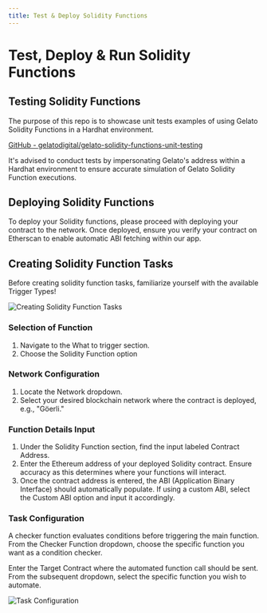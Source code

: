 ```yaml
---
title: Test & Deploy Solidity Functions
---
```


# Test, Deploy & Run Solidity Functions

## Testing Solidity Functions
The purpose of this repo is to showcase unit tests examples of using Gelato Solidity Functions in a Hardhat environment.

[GitHub - gelatodigital/gelato-solidity-functions-unit-testing](https://github.com/gelatodigital/gelato-solidity-functions-unit-testing)

It's advised to conduct tests by impersonating Gelato's address within a Hardhat environment to ensure accurate simulation of Gelato Solidity Function executions.

## Deploying Solidity Functions
To deploy your Solidity functions, please proceed with deploying your contract to the network. Once deployed, ensure you verify your contract on Etherscan to enable automatic ABI fetching within our app.

## Creating Solidity Function Tasks
Before creating solidity function tasks, familiarize yourself with the available Trigger Types!

<img src="/images/creating_solidity_function_tasks.png" alt="Creating Solidity Function Tasks" />

### Selection of Function
1. Navigate to the What to trigger section.
2. Choose the Solidity Function option

### Network Configuration
1. Locate the Network dropdown.
2. Select your desired blockchain network where the contract is deployed, e.g., "Göerli."

### Function Details Input
1. Under the Solidity Function section, find the input labeled Contract Address.
2. Enter the Ethereum address of your deployed Solidity contract. Ensure accuracy as this determines where your functions will interact.
3. Once the contract address is entered, the ABI (Application Binary Interface) should automatically populate. If using a custom ABI, select the Custom ABI option and input it accordingly.

### Task Configuration
A checker function evaluates conditions before triggering the main function. From the Checker Function dropdown, choose the specific function you want as a condition checker.

Enter the Target Contract where the automated function call should be sent. From the subsequent dropdown, select the specific function you wish to automate.

<img src="/images/task_config.png" alt="Task Configuration" />

